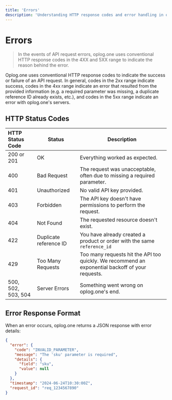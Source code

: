 ```yaml
---
title: 'Errors'
description: 'Understanding HTTP response codes and error handling in oplog.one API'
---
```


# Errors

> In the events of API request errors, oplog.one uses conventional HTTP response codes in the 4XX and 5XX range to indicate the reason behind the error.

Oplog.one uses conventional HTTP response codes to indicate the success or failure of an API request. In general, codes in the 2xx range indicate success, codes in the 4xx range indicate an error that resulted from the provided information (e.g. a required parameter was missing, a duplicate reference ID already exists, etc.), and codes in the 5xx range indicate an error with oplog.one's servers.

## HTTP Status Codes

| HTTP Status Code | Status                 | Description                                                                                      |
| :--------------- | ---------------------- | ------------------------------------------------------------------------------------------------ |
| 200 or 201       | OK                     | Everything worked as expected.                                                                   |
| 400              | Bad Request            | The request was unacceptable, often due to missing a required parameter.                        |
| 401              | Unauthorized           | No valid API key provided.                                                                       |
| 403              | Forbidden              | The API key doesn't have permissions to perform the request.                                     |
| 404              | Not Found              | The requested resource doesn't exist.                                                            |
| 422              | Duplicate reference ID | You have already created a product or order with the same `reference_id`                        |
| 429              | Too Many Requests      | Too many requests hit the API too quickly. We recommend an exponential backoff of your requests.|
| 500, 502, 503, 504 | Server Errors       | Something went wrong on oplog.one's end.                                                        |

## Error Response Format

When an error occurs, oplog.one returns a JSON response with error details:

```json
{
  "error": {
    "code": "INVALID_PARAMETER",
    "message": "The 'sku' parameter is required",
    "details": {
      "field": "sku",
      "value": null
    }
  },
  "timestamp": "2024-06-24T10:30:00Z",
  "request_id": "req_1234567890"
}
```

